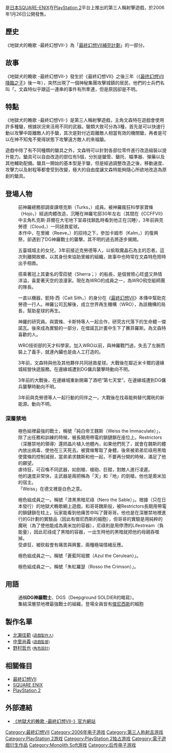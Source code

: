 {{unreferenced|time=2018-07-16T07:57:44+00:00}}
{{expand|time=2013-04-23T10:57:05+00:00}}

{{NoteTA
| G1=Games
| G2=Square Enix
}}
{{Infobox VG
| title = 地獄犬的輓歌 -最終幻想VII-
| english = Dirge of Cerberus: Final Fantasy VII
| image = File:Dirgeofcerberususbox.jpg
| developer = [[Square_Enix|Square Enix]]
| publisher = [[Square_Enix|Square Enix]]
| designer = [[北瀨佳範|北瀨佳範]]<small>（[[遊戲製作人|遊戲製作人]]）</small><br />[[中里尚義|中里尚義]]<small>（[[遊戲監督|遊戲監督]]）</small>
| engine =
| released = {{vgrelease|JP|2006年1月26日|NA|2006年8月15日|EU|2006年11月7日}}
| genre = [[電子角色扮演遊戲|角色扮演遊戲]]
| modes = [[單人遊戲|單人遊戲]]
| platforms = [[PlayStation_2|PlayStation 2]]
| series = [[最終幻想系列|最終幻想系列]]<br />[[最终幻想VII补完计划|最终幻想VII补完计划]]
}}

{{vgname|地獄犬的輓歌 -最終幻想VII-|ja=ダージュオブケルベロス -ファイナルファンタジーVII -|en=Dirge of Cerberus: Final Fantasy VII}}是[[日本|日本]][[SQUARE-ENIX|SQUARE-ENIX]]在[[PlayStation_2|PlayStation 2]]平台上推出的第三人稱射擊遊戲，於2006年1月26日公開發售。

==歷史==
《地獄犬的輓歌 -最終幻想VII-》為「[[最終幻想VII補完計劃|最終幻想VII補完計劃]]」的一部分。

==故事==
《地獄犬的輓歌 -最終幻想VII-》發生於《最終幻想VII》之後三年（《[[最终幻想VII_降臨之子|最终幻想VII 降臨之子]]》後一年），突然出現了一個神秘集團攻擊城鎮的居民，他們的士兵們名叫「{{nihongo|深層禁地神羅戰士」|ディープ グラウンド ソルジャー|Deepground SOLDIER}}。文森特似乎跟這一連串的事件有所牽連，但是原因卻是不明。

==特點==
《地獄犬的輓歌 -最終幻想VII-》是第三人稱射擊遊戲，主角文森特在遊戲會使用許多種鎗，根據狀況來活用不同的武器。鎗類大致可分為3種，首先是可以快速行動以攻擊中距離敵人的手鎗，其次是對付近距離敵人相當有效的機關鎗，再者是可以在神不知鬼不覺得狀態下攻擊遠方敵人的來福鎗。

遊戲中除了有不同種類的鎗具之外，文森特可以針對各部位零件進行改造組裝以提升能力。鎗具可以自由改造的部位有5個，分別是鎗管、鎗托、瞄準器、彈藥以及其他輔助配備。鎗具一開始的基本型是手鎗，但是經過調整改造之後，移動速度、攻擊力以及射程等都會受到改變，極大的自由度讓文森特能夠隨心所欲地改造為原創的鎗具。

==登場人物==
{{Main|最終幻想VII系列角色列表}}
; {{nihongo|文森特·瓦倫汀|ヴィンセント・ヴァレンタイン|Vincent Valentine|聲優：[[鈴木省吾|鈴木省吾]]}}
: 前神羅總務部調查課塔克斯（Turks，{{lang|ja|タークス}}）成員。被神羅瘋狂科學家寶條（Hojo，{{lang|ja|寶條}}）經過肉體改造，沉睡在神羅宅邸30年左右（其間在《CCFFVII》中主角札克斯·菲爾在大宅地下室尋找鎖匙時看到他正在沉睡），3年前與克勞德（Cloud，{{lang|ja|クラウド}}）一同拯救星球。
: 本作中，在里維（Reeve，{{lang|ja|リーブ}}）的招待之下，參加卡姆市（Kalm，{{lang|ja|カーム}}）的復興祭，卻遇到了DG神羅戰士的襲擊。其不明的過去將逐步揭開。

; {{nihongo|[[尤菲·如月|尤菲·如月]]|ユフィ・キサラギ|Yuffie Kisaragi|聲優：[[嘉數由美|嘉數由美]]}}
: 五臺城城主的女兒，3年前接近克勞德等人，以偷取魔晶石為主的忍者。這次則離開故鄉，以其身份來協助里維的組織，故事中也時常在文森特危險時出手相救。

; {{nihongo|希德·海溫特|シド・ハイウィンド|Cid Highwind|聲優：[[山路和弘|山路和弘]]}}
: 搭乘著冠上其妻名的雪菈號（Sherra；{{lang|ja|シエラ號}}）的船長，是個冒險心旺盛又熱情洋溢，喜愛著天空的浪漫家。現在為WRO的成員之一，為WRO飛空艇師團的隊長。

; {{nihongo|里維|リーブ|Reeve|聲優：[[銀河萬丈|銀河萬丈]]}}
: 一直以機器，凱特·西（Cait Sith，{{lang|ja|ケット・シー}}）的身分在《[[最終幻想VII|最終幻想VII]]》本傳中幫助克勞德一行人。神羅公司瓦解後，成立世界再生機構（WRO），為該機構的局長，幫助星球的再生。

; {{nihongo|露克蕾西亞·克蕾聖特|ルクレツィア・クレシェント|Lucrecia Cresc|聲優：[[夏樹莉緒|夏樹莉緒]]}}
: 神羅的研究員。與寶條、卡斯特等人一起合作，研究古代落下的生命體－傑諾瓦。後來成為實驗的一部分，在傑諾瓦計畫中生下了賽菲羅斯。為文森特喜歡的人。

; {{nihongo|夏露雅·路伊|シャルア・ルーイ|Shalua Rui|聲優：[[折笠富美子|折笠富美子]]}}
: WRO技術部的天才科學家。加入WRO以前，與神羅戰鬥過，失去了左腕而裝上了義手，就連內臟也是由人工打造的。

; {{nihongo|[[克勞德·史特萊夫|克勞德·史特萊夫]]|クラウド・ストライフ|Cloud Strife|聲優：[[櫻井孝宏|櫻井孝宏]]}}
: 3年前，文森特與他及其他夥伴共同拯救星球。大戰後在鄰近米卡爾的邊緣城經營快遞服務。在邊緣城遭到DG傭兵襲擊時動向不明。

; {{nihongo|[[蒂法·洛克哈特|蒂法·洛克哈特]]|ティファ・ロックハート|Tifa Lockhart|聲優：[[伊藤步|伊藤步]]}}
: 3年前的大戰後，在邊緣城重新開幕了酒吧“第七天堂”。在邊緣城遭到DG傭兵襲擊時動向不明。

; {{nihongo|[[巴雷特·華萊士|巴雷特·華萊士]]|バレット・ウォーレス|Barett Wallace|聲優：[[小林正寬|小林正寬]]}}
: 3年前與克勞德等人一起行動的同伴之一。大戰後在找尋能夠替代魔晄的新能源。動向不明。

=== 深層禁地 ===
; {{nihongo|魏斯|ヴァイス|Weiss/Vice|聲優：[[中田譲治|中田譲治]]}}
: 極色組裡最強的戰士，稱號「純白帝王魏斯（Weiss the Immaculate）」，除了出任務和訓練的時候，被長期用帶電的鎖鏈鎖在座位上。Restrictors（深層禁地的領導）還把晶片植入他體內，如果他們死了，就會在魏斯的體內放出病毒，使他在三天死去。被寶條奪取了身體，後來被弟弟尼祿用黑暗使寶條的控制減弱，當弟弟求魏斯和他一起，不要再分開的時候，滿足了他的願望。
: 虐待狂，可召喚不同武器，如劍槍、槍砲、巨鉗，對敵人進行凌遲。
: 他的速度非常快，主武器是兩把稱為「天」和「地」的劍槍。他也是奧米加的宿主。
: 「Weiss」在德文裡是白色之意。

; {{nihongo|尼祿|ネロ|Nero|聲優：[[置鮎龍太郎|置鮎龍太郎]]}}
: 極色組成員之一。稱號「漆黑黑暗尼祿（Nero the Sable）」。根據（只在日本發行）的地獄犬輓歌網上遊戲，和哥哥魏斯般，被Restrictors長期用帶電的鎖鏈鎖在柱上，玩家能看到他痛苦中叫了聲哥哥。他也是在深層禁地裡進行的G計劃的實驗品（因此有傑尼西斯的細胞），但哥哥的實驗是用純粹的魔晄（為了使他能成為奧米加的容器），尼祿則是用停滯的Lifestream（負能量），因此尼祿成了黑暗的容器，一出生時他的黑暗就把他的母親吞噬掉。
: 受虐狂，被砍殺會有痛苦與興奮，兩種極端情緒反應。

; {{nihongo|阿祖爾|アスール|Azul|聲優：[[玄田哲章|玄田哲章]]}}
: 極色組成員之一。稱號「蒼藍阿祖爾（Azul the Cerulean）」。

; {{nihongo|羅瑟|ロッソ|Rosso|聲優：[[田中敦子|田中敦子]]}}
: 極色組成員之一。稱號「朱紅羅瑟（Rosso the Crimson）」。

== 用語 ==
; {{nihongo|深層禁地神羅戰士|ディープ グラウンド ソルジャー|Deepground SOLDIER}}
: 通稱'''DG神羅戰士'''、DGS（Deepground SOLDIER的略寫）。
; {{nihongo|極色組|ツヴィエート|Tsviet}}
: 集結深層禁地裡最強戰士的組織，登場全員皆有[[傑尼西斯·拉普索道斯|傑尼西斯]]的細胞

==製作名單==
*[[北瀨佳範|北瀨佳範]] <small>([[遊戲製作人|遊戲製作人]])</small>
*[[中里尚義|中里尚義]] <small>([[遊戲監督|遊戲監督]])</small>
*[[野村哲也|野村哲也]] <small>([[角色設計|角色設計]])</small>

== 相關條目 ==
{{Portal box|最终幻想系列}}

* [[最終幻想VII|最終幻想VII]]
* [[SQUARE_ENIX|SQUARE ENIX]]
* [[PlayStation_2|PlayStation 2]]

==外部連結==
*[http://www.square-enix.co.jp/dcff7/ 《地獄犬的輓歌 -最終幻想VII-》官方網站]{{Wayback|url=http://www.square-enix.co.jp/dcff7/ |date=20070912213104 }}

{{最终幻想系列|FF=FFVII}}

{{DEFAULTSORT:Dirge of Cerberus}}
[[Category:最終幻想VII|Category:最終幻想VII]]
[[Category:2006年电子游戏|Category:2006年电子游戏]]
[[Category:第三人称射击游戏|Category:第三人称射击游戏]]
[[Category:PlayStation_2游戏|Category:PlayStation 2游戏]]
[[Category:PlayStation_2独占游戏|Category:PlayStation 2独占游戏]]
[[Category:電子遊戲衍生作品|Category:電子遊戲衍生作品]]
[[Category:Monolith_Soft游戏|Category:Monolith Soft游戏]]
[[Category:后传电子游戏|Category:后传电子游戏]]